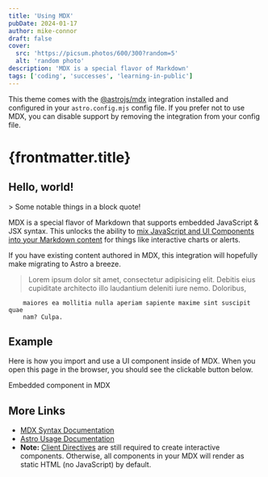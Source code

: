 ```yaml
---
title: 'Using MDX'
pubDate: 2024-01-17
author: mike-connor
draft: false
cover:
  src: 'https://picsum.photos/600/300?random=5'
  alt: 'random photo'
description: 'MDX is a special flavor of Markdown'
tags: ['coding', 'successes', 'learning-in-public']
---
```


This theme comes with the [@astrojs/mdx](https://docs.astro.build/en/guides/integrations-guide/mdx/) integration installed and configured in your `astro.config.mjs` config file. If you prefer not to use MDX, you can disable support by removing the integration from your config file.

# {frontmatter.title}

## Hello, world!

<div className="note">> Some notable things in a block quote!</div>

MDX is a special flavor of Markdown that supports embedded JavaScript & JSX syntax. This unlocks the ability to [mix JavaScript and UI Components into your Markdown content](https://docs.astro.build/en/guides/markdown-content/#mdx-features) for things like interactive charts or alerts.

If you have existing content authored in MDX, this integration will hopefully make migrating to Astro a breeze.

> Lorem ipsum dolor sit amet, consectetur adipisicing elit. Debitis eius cupiditate architecto illo laudantium deleniti iure nemo. Doloribus,

        maiores ea mollitia nulla aperiam sapiente maxime sint suscipit quae
        nam? Culpa.

## Example

Here is how you import and use a UI component inside of MDX.
When you open this page in the browser, you should see the clickable button below.


<HeaderLink href="/index" onclick="alert('clicked!')">
  Embedded component in MDX
</HeaderLink>

## More Links

- [MDX Syntax Documentation](https://mdxjs.com/docs/what-is-mdx)
- [Astro Usage Documentation](https://docs.astro.build/en/guides/markdown-content/#markdown-and-mdx-pages)
- **Note:** [Client Directives](https://docs.astro.build/en/reference/directives-reference/#client-directives) are still required to create interactive components. Otherwise, all components in your MDX will render as static HTML (no JavaScript) by default.
